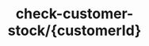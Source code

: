 ---
title: 'check-customer-stock/{customerId}'
openapi: 'GET /qr-codes/check-customer-stock/{customerId}'
---